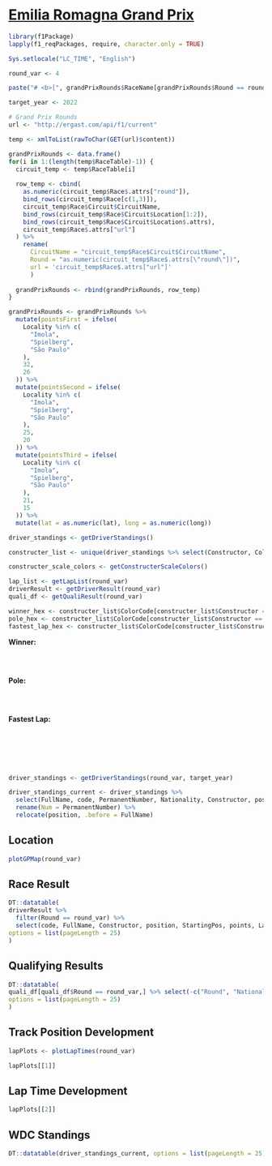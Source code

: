 # <b>[Emilia Romagna Grand Prix](http://en.wikipedia.org/wiki/2022_Emilia_Romagna_Grand_Prix)</b>

```r
library(f1Package)
lapply(f1_reqPackages, require, character.only = TRUE) 

Sys.setlocale("LC_TIME", "English")
```

```r
round_var <- 4

paste("# <b>[", grandPrixRounds$RaceName[grandPrixRounds$Round == round_var], "](", grandPrixRounds$url[round_var], ")</b>", sep = "")

target_year <- 2022
```

```r
# Grand Prix Rounds
url <- "http://ergast.com/api/f1/current"

temp <- xmlToList(rawToChar(GET(url)$content))

grandPrixRounds <- data.frame()
for(i in 1:(length(temp$RaceTable)-1)) {
  circuit_temp <- temp$RaceTable[i]
  
  row_temp <- cbind(
    as.numeric(circuit_temp$Race$.attrs["round"]),
    bind_rows(circuit_temp$Race[c(1,3)]),
    circuit_temp$Race$Circuit$CircuitName,
    bind_rows(circuit_temp$Race$Circuit$Location[1:2]),
    bind_rows(circuit_temp$Race$Circuit$Location$.attrs),
    circuit_temp$Race$.attrs["url"]
  ) %>%
    rename(
      CircuitName = "circuit_temp$Race$Circuit$CircuitName",
      Round = "as.numeric(circuit_temp$Race$.attrs[\"round\"])",
      url = 'circuit_temp$Race$.attrs["url"]'
      )
  
  grandPrixRounds <- rbind(grandPrixRounds, row_temp)
}

grandPrixRounds <- grandPrixRounds %>%
  mutate(pointsFirst = ifelse(
    Locality %in% c(
      "Imola",
      "Spielberg",
      "São Paulo"
    ),
    32,
    26
  )) %>%
  mutate(pointsSecond = ifelse(
    Locality %in% c(
      "Imola",
      "Spielberg",
      "São Paulo"
    ),
    25,
    20
  )) %>%
  mutate(pointsThird = ifelse(
    Locality %in% c(
      "Imola",
      "Spielberg",
      "São Paulo"
    ),
    21,
    15
  )) %>%
  mutate(lat = as.numeric(lat), long = as.numeric(long))
```

```r
driver_standings <- getDriverStandings()

constructer_list <- unique(driver_standings %>% select(Constructor, ColorCode))

constructer_scale_colors <- getConstructerScaleColors()

lap_list <- getLapList(round_var)
driverResult <- getDriverResult(round_var)
quali_df <- getQualiResult(round_var)
```

```r
winner_hex <- constructer_list$ColorCode[constructer_list$Constructor == as.character(driverResult %>% filter(Round == round_var) %>% filter(position == 1) %>% select(Constructor))]
pole_hex <- constructer_list$ColorCode[constructer_list$Constructor == as.character(driverResult %>% filter(Round == round_var) %>% filter(StartingPos == 1) %>% select(Constructor))]
fastest_lap_hex <- constructer_list$ColorCode[constructer_list$Constructor == as.character(driverResult %>% filter(Round == round_var) %>% filter(FastestLap == min(FastestLap, na.rm = T)) %>% select(Constructor))]
```


**Winner:** <span style="background-color:`r winner_hex`;color:white">&nbsp;`r paste(as.character(driverResult %>% filter(Round == round_var) %>% filter(position == 1) %>% select(code)), " (", as.character(driverResult %>% filter(Round == round_var) %>% filter(position == 1) %>% select(Constructor)), ")", sep = "")`&nbsp;</span> <br>

**Pole:** <span style="background-color:`r pole_hex`;color:white">&nbsp;`r paste(as.character(driverResult %>% filter(Round == round_var) %>% filter(StartingPos == 1) %>% select(code)), " (", as.character(driverResult %>% filter(Round == round_var, StartingPos == 1) %>% select(Constructor)), ")", sep = "")`&nbsp;</span>  <br>

**Fastest Lap:** <span style="background-color:`r fastest_lap_hex`;color:white">&nbsp;`r paste(as.character(driverResult %>% filter(Round == round_var) %>% filter(FastestLap == min(FastestLap, na.rm = T)) %>% select(code)), " (", as.character(driverResult %>% filter(Round == round_var) %>% filter(FastestLap == min(FastestLap, na.rm = T)) %>% select(Constructor)), ") - ", as.character(driverResult %>% filter(Round == round_var) %>% filter(FastestLap == min(FastestLap, na.rm = T)) %>% select(FastestLap)), "s", sep = "")`&nbsp;</span>

```r
driver_standings <- getDriverStandings(round_var, target_year)

driver_standings_current <- driver_standings %>%
  select(FullName, code, PermanentNumber, Nationality, Constructor, position, points, wins) %>%
  rename(Num = PermanentNumber) %>%
  relocate(position, .before = FullName)
```

## Location

```r
plotGPMap(round_var)
```

## Race Result

```r
DT::datatable(
driverResult %>%
  filter(Round == round_var) %>%
  select(code, FullName, Constructor, position, StartingPos, points, Laps, Status, FastestLap, avgSpeedKph), 
options = list(pageLength = 25)
)
```

## Qualifying Results

```r
DT::datatable(
quali_df[quali_df$Round == round_var,] %>% select(-c("Round", "Nationality")),
options = list(pageLength = 25)
)
```

## Track Position Development

```r
lapPlots <- plotLapTimes(round_var)

lapPlots[[1]]
```

## Lap Time Development

```r
lapPlots[[2]]
```

## WDC Standings

```r
DT::datatable(driver_standings_current, options = list(pageLength = 25), rownames = F)
```